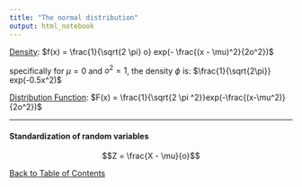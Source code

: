 ```yaml
---
title: "The normal distribution"
output: html_notebook
---
```


[Density](./density.nb.html): $f(x) = \frac{1}{\sqrt{2 \pi} o} exp(- \frac{(x - \mu)^2}{2o^2})$

specifically for $\mu = 0$ and $o^2 = 1$, the density $\phi$ is: $\frac{1}{\sqrt{2\pi}} exp(-0.5x^2)$

[Distribution Function](./distributionFunction.nb.html):
$F(x) = \frac{1}{\sqrt{2 \pi ^2}}exp(-\frac{(x-\mu^2)}{2o^2})$

---

#### Standardization of random variables
$$Z = \frac{X - \mu}{o}$$

[Back to Table of Contents](../)